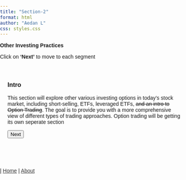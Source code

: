 ```yaml
---
title: "Section-2"
format: html
author: "Aedan L"
css: styles.css
---
```

<span class="border-type-banner">
**Other Investing Practices**
</span>  

<span class="smalltext-black">Click on **'Next'** to move to each segment  </span>

<div id="steps">
  <div id="step1">
### Intro
This section will explore other various investing options in today’s stock market, including short-selling, ETFs, leveraged ETFs, ~~and an intro to Option Trading~~. The goal is to provide you with a more comprehensive view of different types of trading approaches. 
<span class="minitext-black">Option trading will be getting its own seperate section</span>

  </div>

  <div id="step2" style="display: none;">
### Why?
There are many reasons why one would want to use a different trading approach, rather than buying and selling a stock.

Some approaches offer more stability and less risk, while others can offer higher risk and higher reward.

  </div>

  <div id="step3" style="display: none;">
### Exchange Traded Funds (ETFs)
One popular investing strategy is investing in ETFs.

ETFs are securities that can be bought and sold like stocks. They are funds that measure the movement of a collection of stocks or an index.

  </div>

  <div id="step4" style="display: none;">

An Stock ETF is an ETF that acts as a basket of stocks, and the ETF takes the average performance of each stock, combining them to determine the overall movement of the individual ETF.

Take the ETF: (CIBR). This ETF measures the average performance of several cybersecurity companies.  
(CIBR) is composed of percentages from each public company in the cybersecurity sector, making it a **Stock ETF**.

  </div>

  <div id="step5" style="display: none;">

An Index ETF is an ETF that monitors the movement of a certain index. 

Index ETFs are a relatively low risk investment choice, as indexes tend to be less volatile.

An example of an Index ETF is the Vanguard S&P 500 ETF (VOO). This ETF, (you can probably guess), mimics the movement of the S&P 500 index.

  </div>

  <div id="step6" style="display: none;">

Stock and Index ETFs are popular choices for medium and long term investors.

This is because the prominent indexes, such as the NASDAQ, GSPC (S&P 500), and DOW, tend to **rise** upwards at a **steady** pace, therefore supporting ETFs.

  </div>

  <div id="step7" style="display: none;">
### Leveraged ETFs
Moving away from conventional ETFs, Leveraged ETFs, or (LETFs) are **higher risk, higher reward** scenario choices. 

While conventional ETFs track a security at a steady 1:1 ratio, Leveraged ETFs (LETFs) aim for a higher yield ratio.

  </div>

  <div id="step8" style="display: none;">

Many leveraged ETFs move at a **2:1 or even 3:1 ratio**, this means either **2x or even 3x volatility**.

For example, take a 3:1 leveraged ETF that specifically tracked the stock of NVIDIA (NVDA).  
If on this specific day, NVDA increased by 3%, the leveraged ETF would increase by 9%, as 3% at a 3:1 ratio would become **9%**.

  </div>

  <div id="step9" style="display: none;">

This aspect highlights the **high-risk** nature of many leveraged ETFs.

  </div>

  <div id="step10" style="display: none;">
### LETF Decay
We have just highlighted the risk behind leveraged ETFs, ( LETFs).

Despite that, leveraged ETFs carry another concern.

  </div>

  <div id="step11" style="display: none;">

Diverging from LETFs for a moment:  
<span class="smalltext-black">**“When you lose money, it becomes harder to make that money back”.**</span>

**A vivid example of this fact can be demonstrated:**

<span class="smalltext-black"> - You start with $100  
- You lose 10%, bringing the total to $90  
- You then regain 10%, but 10% of $90 is only $9  
- This means after a 10% loss, then a following 10% gain, you’re at $99  </span>

  </div>

  <div id="step12" style="display: none;">

We started with $100, but now we’re a dollar short? 
This is called **decay**.

  </div>

  <div id="step13" style="display: none;">

**Coming back to leveraged ETF scenario with a 3:1 LETF:**

<span class="smalltext-black"> - You start with $100  
- The stock loses 10%, meaning the LETF loses 30%  
- You now have $70  
- The stock regains 10%, meaning the LETF gains 30%  
- $70 multiplied by 1.30 equals $91</span>

  </div>

  <div id="step14" style="display: none;">

Here, **we started with $100, but now have $91 left, meaning a 9% loss!**  
We then start to see the significantly higher decay possible when trading leveraged ETFs.

Trading leveraged ETFs is extremely risky and isn't advised unless you fully understand how they function.
  </div>

  <div id="step15" style="display: none;">
### Short Selling
Moving on, let’s discuss short-selling and covering.

  </div>

  <div id="step16" style="display: none;">

**NOTE:** Short-selling is not the same thing as selling, <span class = "minitext-black">(not even remotely accurate).</span>

Short-selling will be referred to as “shorting” for the rest of this section.

  </div>

  <div id="step17" style="display: none;">

We already know that when *buying* shares, you aim for the stock price to rise.

However, with *shorting*, you instead are betting that the stock price will decline.

  </div>

  <div id="step18" style="display: none;">
**Example**:  
Let’s say you see JP Morgan Chase (JPM) at $210/share.  
They then release a negative earnings report with shrinking revenue. <span class = "minitext-black">(earnings reports etc. be covered in **Fundamental Analysis**).</span>  
Their stock would immediately decrease as a result, but you think they will continue to decline in the medium-term.

In this case, you would **short** JPM, as you believe their stock price will continue to decrease.

  </div>

  <div id="step19" style="display: none;">
### Covering the Short
A month later, JPM is now $150. The net change is negative $60 from the original $210/share.  
This means you made a $60 profit for each share shorted.

However, now, you want to end your shorting position on JPM, and take the profit.  
To *end a shorting position*, you would **cover** you short.

Covering terminates your sell-short, and you pocket the net-change.

  </div>

  <div id="step20" style="display: none;">
### The Internal Workings
The behind-the-scenes workings of short-selling can be explained relatively easily, however, they aren't very important. For that reason, it won’t be listed here.  
However, if you’re interested in reading about it, an article explaining it is [here](https://www.schwab.com/learn/story/ins-and-outs-short-selling#:~:text=Short%20selling%20involves%20borrowing%20a,broker%2C%20and%20pocket%20the%20difference.).

  </div>

  <div id="step21" style="display: none;">
### The Bottom Is The Ceiling
Shorting additionally **has a ceiling** on the amount of returns you can achieve.

This contrasts from buying & selling, where the returns have an infinite potential to rise, as share price can theoretically go to infinity.

  </div>

  <div id="step22" style="display: none;">

This is because, in short-selling, you’re betting the stock price will go down. But stock price can **never go below zero**, therefore limiting the returns possible from short-selling.

Shorting stocks is a risky trading approach, as the losses are theoretically infinite, but the gains are limited and finite.

  </div>

  <div id="step23" style="display: none;">
### --- Conclusion ---
You’ve finished reading the section for “Other Investing Practices”.   
This section has covered several other trading approaches that are used in today’s stock market. Understanding different approaches and their risk factors is vital towards building a successful portfolio.

  </div>

  <div id="step24" style="display: none;">

<span class="smalltext-black">
**Originally Published:** 7/7/2024  
**Last Revised:** 7/24/2024</span>

  </div>

  <div id="step25" style="display: none;">
  
We value your feedback!
Let us know what you thought about this section and how it can be improved.
[Feedback Form](https://docs.google.com/forms/d/e/1FAIpQLSdJyTuxvnm-5b3sZTM52nhWeEhg0P3Z20WZVA86AX3uHJrwpw/viewform)

  </div>

  <button id="nextButton">Next</button>
</div>

<script>
document.addEventListener("DOMContentLoaded", function() {
  var currentStep = 1;
  var totalSteps = 25; // Total number of steps

  document.getElementById("nextButton").addEventListener("click", function() {
    var nextStep = document.getElementById("step" + (currentStep + 1));
    if (nextStep) {
      nextStep.style.display = "block";
      currentStep++;
    }
    this.parentNode.insertBefore(this, document.getElementById("step" + currentStep).nextSibling);
    if (currentStep === totalSteps) {
      this.remove(); // Remove the "Next" button after the last step
    }
  });
});
</script>

<style>
  body {
    margin: 0;
    padding: 0;
    font-family: Arial, sans-serif;
    background-image: url('invest-background-narrow.png');
    background-size: cover;
    background-repeat: repeat;
    min-height: 100vh;
  }

  #steps {
    padding: 20px;
    box-sizing: border-box;
  }
</style>

<br>

<div class="nav-right">
 | [Home](index.qmd){style="color: #373737;"} | [About](about.qmd){style="color: #373737;"}
</div>